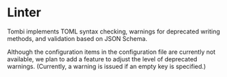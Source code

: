 
# Linter

Tombi implements TOML syntax checking, warnings for deprecated writing methods, and validation based on JSON Schema.

<Note>
Although the configuration items in the configuration file are currently not available,
we plan to add a feature to adjust the level of deprecated warnings.  
(Currently, a warning is issued if an empty key is specified.)
</Note>
